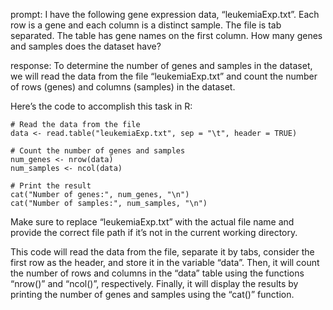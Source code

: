prompt:
I have the following gene expression data, "leukemiaExp.txt". Each row is a gene and each column is a distinct sample. The file is tab separated. The table has gene names on the first column. How many genes and samples does the dataset have?

response:
To determine the number of genes and samples in the dataset, we will read the data from the file "leukemiaExp.txt" and count the number of rows (genes) and columns (samples) in the dataset.

Here's the code to accomplish this task in R:

```
# Read the data from the file
data <- read.table("leukemiaExp.txt", sep = "\t", header = TRUE)

# Count the number of genes and samples
num_genes <- nrow(data)
num_samples <- ncol(data)

# Print the result
cat("Number of genes:", num_genes, "\n")
cat("Number of samples:", num_samples, "\n")
```

Make sure to replace "leukemiaExp.txt" with the actual file name and provide the correct file path if it's not in the current working directory.

This code will read the data from the file, separate it by tabs, consider the first row as the header, and store it in the variable "data". Then, it will count the number of rows and columns in the "data" table using the functions "nrow()" and "ncol()", respectively. Finally, it will display the results by printing the number of genes and samples using the "cat()" function.
